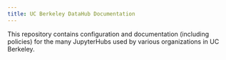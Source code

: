 ```yaml
---
title: UC Berkeley DataHub Documentation
---
```


This repository contains configuration and documentation (including
policies) for the many JupyterHubs used by various organizations in UC
Berkeley.
